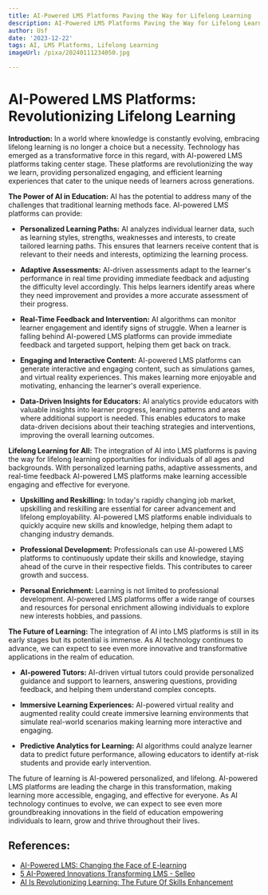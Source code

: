 ```yaml
---
title: AI-Powered LMS Platforms Paving the Way for Lifelong Learning
description: AI-Powered LMS Platforms Paving the Way for Lifelong Learning
author: Usf
date: '2023-12-22'
tags: AI, LMS Platforms, Lifelong Learning
imageUrl: /pixa/20240111234050.jpg

---
```

# AI-Powered LMS Platforms: Revolutionizing Lifelong Learning

**Introduction:**
In a world where knowledge is  constantly evolving, embracing lifelong learning is no longer a choice but a necessity. Technology has emerged as a transformative force in this regard, with AI-powered LMS platforms taking center stage. These platforms are revolutionizing the way we learn, providing personalized engaging, and efficient learning experiences that  cater to the  unique needs of learners across generations.

**The Power of AI  in Education:**
AI has the potential to address many of the challenges that traditional learning methods  face. AI-powered LMS platforms can provide:

*  **Personalized Learning Paths:** AI analyzes individual learner data, such as learning styles,  strengths, weaknesses and interests, to create tailored learning paths. This ensures that learners receive  content that is relevant to their needs  and  interests,  optimizing the learning process.

* **Adaptive Assessments:** AI-driven assessments adapt to the learner's performance in  real time providing immediate feedback  and adjusting the difficulty level accordingly. This helps  learners identify  areas where they need improvement and  provides a more accurate assessment of their progress.

* **Real-Time Feedback and Intervention:** AI algorithms can monitor learner engagement and identify signs of struggle. When  a learner is falling behind AI-powered LMS platforms can provide immediate feedback and targeted support, helping them  get back on track.

* **Engaging and Interactive Content:** AI-powered LMS platforms can generate interactive and engaging content, such as simulations games, and virtual reality experiences. This makes learning  more enjoyable and motivating, enhancing the learner's overall experience.

* **Data-Driven Insights for Educators:** AI analytics provide educators with valuable insights  into learner progress, learning patterns and areas where additional support is needed. This enables educators to  make data-driven decisions about their  teaching  strategies  and interventions,  improving the overall learning  outcomes.

**Lifelong Learning for All:**
The integration of AI into LMS platforms is paving the way for lifelong learning opportunities  for individuals of all ages and  backgrounds.  With personalized  learning paths,  adaptive assessments, and real-time feedback  AI-powered LMS platforms make  learning accessible engaging and effective for everyone.

* **Upskilling and Reskilling:** In today's rapidly changing job market, upskilling and reskilling are essential for career advancement and lifelong employability. AI-powered LMS platforms enable individuals to quickly acquire new skills and knowledge, helping them adapt to changing  industry demands.

* **Professional Development:**  Professionals can use AI-powered LMS platforms to continuously update their skills and knowledge, staying ahead of the curve in their respective  fields.  This contributes to career growth and success.

* **Personal Enrichment:** Learning is not limited to professional development. AI-powered LMS platforms offer a wide range of  courses  and resources for personal enrichment  allowing individuals to explore  new interests hobbies, and passions.

**The Future of  Learning:**
The integration of AI into LMS  platforms is still in its  early stages but its potential is immense. As  AI technology continues to advance,  we can expect to see even more innovative and transformative applications in the realm of education.

* **AI-powered Tutors:** AI-driven virtual tutors could provide personalized guidance and support to learners, answering questions,  providing feedback,  and helping them understand complex concepts.

* **Immersive Learning Experiences:** AI-powered virtual reality and augmented reality could  create immersive learning environments that simulate real-world scenarios making learning more interactive and engaging.

* **Predictive Analytics for Learning:** AI algorithms could analyze learner data to  predict future performance, allowing educators to  identify  at-risk students  and provide early intervention.

The future of learning is  AI-powered personalized,  and lifelong. AI-powered LMS  platforms are leading the charge in this transformation,  making learning more accessible, engaging, and effective for everyone. As AI technology continues to evolve, we can expect to see even more groundbreaking innovations in the field of education empowering individuals to learn, grow and  thrive throughout  their lives.

## References:
- [AI-Powered LMS: Changing the Face of E-learning](https://senseilms.com/ai-powered-lms/)
- [5 AI-Powered Innovations Transforming LMS - Selleo](https://selleo.com/blog/5-ai-powered-innovations-transforming-learning-management-systems-and-changing-e-learning-industry)
- [AI Is Revolutionizing Learning: The Future Of Skills Enhancement](https://elearningindustry.com/revolutionizing-talent-development-ai-powered-tools-shaping-future-skills-enhancement)
